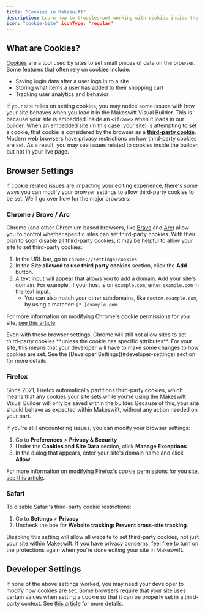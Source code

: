 ```yaml
---
title: "Cookies in Makeswift"
description: Learn how to troubleshoot working with cookies inside the Makeswift Visual Builder.
icon: "cookie-bite" iconType: "regular"
---
```


## What are Cookies?

[Cookies](https://web.dev/articles/understanding-cookies) are a tool used by
sites to set small pieces of data on the browser. Some features that often rely
on cookies include:

- Saving login data after a user logs in to a site
- Storing what items a user has added to their shopping cart
- Tracking user analytics and behavior

If your site relies on setting cookies, you may notice some issues with how your
site behaves when you load it in the Makeswift Visual Builder. This is because
your site is embedded inside an `<iframe>` when it loads in our builder. When an
embedded site (in this case, your site) is attempting to set a cookie, that
cookie is considered by the browser as a [**third-party
cookie**](https://developer.mozilla.org/en-US/docs/Web/Privacy/Guides/Third-party_cookies).
Modern web browsers have privacy restrictions on how third-party cookies are
set. As a result, you may see issues related to cookies inside the builder, but
not in your live page. 

## Browser Settings

If cookie related issues are impacting your editing experience, there's some
ways you can modify your browser settings to allow third-party cookies to be
set: We'll go over how for the major browsers:

### Chrome / Brave / Arc

Chrome (and other Chromium based browsers, like [Brave](https://brave.com/) and
[Arc](https://arc.net/)) allow you to control whether specific sites can set
third-party cookies. With their plan to soon disable all third-party cookies, it
may be helpful to allow your site to set third-party cookies:

1. In the URL bar, go to `chrome://settings/cookies`
2. In the **Site allowed to use third party cookies** section, click the
   **Add** button.
3. A text input will appear that allows you to add a domain. Add your site's
   domain. For example, if your host is on `example.com`, enter
   `example.com` in the text input.
   - You can also match your other subdomains, like `custom.example.com`, by
   using a matcher: `[*.]example.com`.

For more information on modifying Chrome's cookie permissions for you site, [see this
article](https://support.google.com/chrome/answer/95647).

<Warning>
   Even with these browser settings, Chrome will still not allow sites to
   set third-party cookies **unless the cookie has specific attributes**. For your
   site, this means that your developer will have to make some changes to how
   cookies are set. See the [Developer Settings](#developer-settings) section for
   more details.
</Warning>

### Firefox

Since 2021, Firefox automatically partitions third-party cookies, which means
that any cookies your site sets while you're using the Makeswift Visual Builder
will only be saved within the builder. Because of this, your site should behave
as expected within Makeswift, without any action needed on your part.

If you're still encountering issues, you can modify your browser settings:

1. Go to **Preferences** > **Privacy & Security**
2. Under the **Cookies and Site Data** section, click **Manage Exceptions**
3. In the dialog that appears, enter your site's domain name and click **Allow**.

For more information on modifying Firefox's cookie permissions for you site, [see this
article](https://support.mozilla.org/en-US/kb/third-party-cookies-firefox-tracking-protection).

### Safari

To disable Safari's third-party cookie restrictions:
1. Go to **Settings** > **Privacy**
2. Uncheck the box for **Website tracking: Prevent cross-site tracking**.

Disabling this setting will allow all website to set third-party cookies, not
just your site within Makeswift. If you have privacy concerns, feel free to turn
on the protections again when you're done editing your site in Makeswift.

## Developer Settings

If none of the above settings worked, you may need your developer to modify how
cookies are set. Some browsers require that your site uses certain values when
setting a cookie so that it can be properly set in a third-party context. See
[this article](/developer/guides/how-to/setting-cookies) for more details.